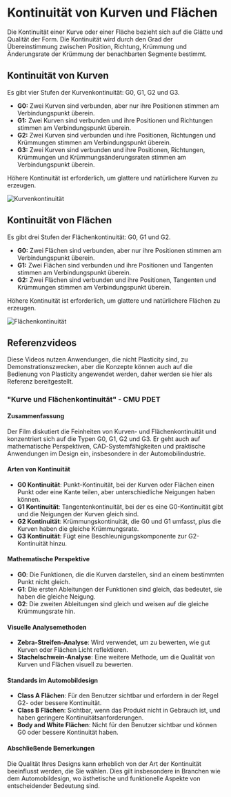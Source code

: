 # Kontinuität von Kurven und Flächen


Die Kontinuität einer Kurve oder einer Fläche bezieht sich auf die Glätte und Qualität der Form. Die Kontinuität wird durch den Grad der Übereinstimmung zwischen Position, Richtung, Krümmung und Änderungsrate der Krümmung der benachbarten Segmente bestimmt.

## Kontinuität von Kurven
Es gibt vier Stufen der Kurvenkontinuität: G0, G1, G2 und G3.
- **G0:** Zwei Kurven sind verbunden, aber nur ihre Positionen stimmen am Verbindungspunkt überein.
- **G1:** Zwei Kurven sind verbunden und ihre Positionen und Richtungen stimmen am Verbindungspunkt überein.
- **G2:** Zwei Kurven sind verbunden und ihre Positionen, Richtungen und Krümmungen stimmen am Verbindungspunkt überein.
- **G3:** Zwei Kurven sind verbunden und ihre Positionen, Richtungen, Krümmungen und Krümmungsänderungsraten stimmen am Verbindungspunkt überein.

Höhere Kontinuität ist erforderlich, um glattere und natürlichere Kurven zu erzeugen.

![Kurvenkontinuität](/img/curve-continuity.png)

## Kontinuität von Flächen
Es gibt drei Stufen der Flächenkontinuität: G0, G1 und G2.
- **G0:** Zwei Flächen sind verbunden, aber nur ihre Positionen stimmen am Verbindungspunkt überein.
- **G1:** Zwei Flächen sind verbunden und ihre Positionen und Tangenten stimmen am Verbindungspunkt überein.
- **G2:** Zwei Flächen sind verbunden und ihre Positionen, Tangenten und Krümmungen stimmen am Verbindungspunkt überein.

Höhere Kontinuität ist erforderlich, um glattere und natürlichere Flächen zu erzeugen.

![Flächenkontinuität](/img/surface-continuity.png)

## Referenzvideos

Diese Videos nutzen Anwendungen, die nicht Plasticity sind, zu Demonstrationszwecken, aber die Konzepte können auch auf die Bedienung von Plasticity angewendet werden, daher werden sie hier als Referenz bereitgestellt.

### "Kurve und Flächenkontinuität" - CMU PDET

<YouTube videoId="Cks7nA296v8" />

#### Zusammenfassung
Der Film diskutiert die Feinheiten von Kurven- und Flächenkontinuität und konzentriert sich auf die Typen G0, G1, G2 und G3. Er geht auch auf mathematische Perspektiven, CAD-Systemfähigkeiten und praktische Anwendungen im Design ein, insbesondere in der Automobilindustrie.

#### Arten von Kontinuität
- **G0 Kontinuität**: Punkt-Kontinuität, bei der Kurven oder Flächen einen Punkt oder eine Kante teilen, aber unterschiedliche Neigungen haben können.
- **G1 Kontinuität**: Tangentenkontinuität, bei der es eine G0-Kontinuität gibt und die Neigungen der Kurven gleich sind.
- **G2 Kontinuität**: Krümmungskontinuität, die G0 und G1 umfasst, plus die Kurven haben die gleiche Krümmungsrate.
- **G3 Kontinuität**: Fügt eine Beschleunigungskomponente zur G2-Kontinuität hinzu.

#### Mathematische Perspektive
- **G0**: Die Funktionen, die die Kurven darstellen, sind an einem bestimmten Punkt nicht gleich.
- **G1**: Die ersten Ableitungen der Funktionen sind gleich, das bedeutet, sie haben die gleiche Neigung.
- **G2**: Die zweiten Ableitungen sind gleich und weisen auf die gleiche Krümmungsrate hin.

#### Visuelle Analysemethoden
- **Zebra-Streifen-Analyse**: Wird verwendet, um zu bewerten, wie gut Kurven oder Flächen Licht reflektieren.
- **Stachelschwein-Analyse**: Eine weitere Methode, um die Qualität von Kurven und Flächen visuell zu bewerten.

#### Standards im Automobildesign
- **Class A Flächen**: Für den Benutzer sichtbar und erfordern in der Regel G2- oder bessere Kontinuität.
- **Class B Flächen**: Sichtbar, wenn das Produkt nicht in Gebrauch ist, und haben geringere Kontinuitätsanforderungen.
- **Body and White Flächen**: Nicht für den Benutzer sichtbar und können G0 oder bessere Kontinuität haben.

#### Abschließende Bemerkungen
Die Qualität Ihres Designs kann erheblich von der Art der Kontinuität beeinflusst werden, die Sie wählen. Dies gilt insbesondere in Branchen wie dem Automobildesign, wo ästhetische und funktionelle Aspekte von entscheidender Bedeutung sind.